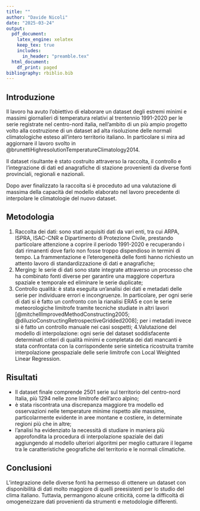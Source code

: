```yaml
---
title: ""
author: "Davide Nicoli"
date: "2025-03-24"
output:
  pdf_document:
    latex_engine: xelatex
    keep_tex: true
    includes:
      in_header: "preamble.tex"
  html_document:
    df_print: paged
bibliography: rbiblio.bib
---
```


## Introduzione
Il lavoro ha avuto l'obiettivo di elaborare un dataset degli estremi minimi e massimi giornalieri di temperatura relativi al trentennio 1991-2020 per le serie registrate nel centro-nord italia, nell'ambito di un più ampio progetto volto alla costruzione di un dataset ad alta risoluzione delle normali climatologiche esteso all'intero territorio italiano. In particolare si mira ad aggiornare il lavoro svolto in @brunettiHighresolutionTemperatureClimatology2014.

Il dataset risultante è stato costruito attraverso la raccolta, il controllo e l'integrazione di dati ed anagrafiche di stazione provenienti da diverse fonti provinciali, regionali e nazionali.

Dopo aver finalizzato la raccolta si è proceduto ad una valutazione di massima della capacità del modello elaborato nel lavoro precedente di interpolare le climatologie del nuovo dataset.

## Metodologia
1. Raccolta dei dati: sono stati acquisiti dati da vari enti, tra cui ARPA, ISPRA, ISAC-CNR e Dipartimento di Protezione Civile, prestando particolare attenzione a coprire il periodo 1991-2020 e recuperando i dati rimanenti dove farlo non fosse troppo dispendioso in termini di tempo. La frammentazione e l'eterogeneità delle fonti hanno richiesto un attento lavoro di standardizzazione di dati e anagrafiche;
2. Merging: le serie di dati sono state integrate attraverso un processo che ha combinato fonti diverse per garantire una maggiore copertura spaziale e temporale ed eliminare le serie duplicate;
3. Controllo qualità: è stata eseguita un'analisi dei dati e metadati delle serie per individuare errori e incongruenze. In particolare, per ogni serie di dati si è fatto un confronto con la rianalisi ERA5 e con le serie meteorologiche limitrofe tramite tecniche studiate in altri lavori [@mitchellImprovedMethodConstructing2005; @diluzioConstructingRetrospectiveGridded2008]; per i metadati invece si è fatto un controllo manuale nei casi sospetti;
4.Valutazione del modello di interpolazione: ogni serie del dataset soddisfacente determinati criteri di qualità minimi e completata dei dati mancanti è stata confrontata con la corrispondente serie sintetica ricostruita tramite interpolazione geospaziale delle serie limitrofe con Local Weighted Linear Regression.

## Risultati
- Il dataset finale comprende 2501 serie sul territorio del centro-nord Italia, più 1294 nelle zone limitrofe dell'arco alpino;
- è stata riscontrata una discrepanza maggiore tra modello ed osservazioni nelle temperature minime rispetto alle massime, particolarmente evidente in aree montane e costiere, in determinate regioni più che in altre;
- l'analisi ha evidenziato la necessità di studiare in maniera più approfondita la procedura di interpolazione spaziale dei dati aggiungendo al modello ulteriori algoritmi per meglio catturare il legame tra le caratteristiche geografiche del territorio e le normali climatiche.

## Conclusioni
L'integrazione delle diverse fonti ha permesso di ottenere un dataset con disponibilità di dati molto maggiore di quelli preesistenti per lo studio del clima italiano. Tuttavia, permangono alcune criticità, come la difficoltà di omogeneizzare dati provenienti da strumenti e metodologie differenti.